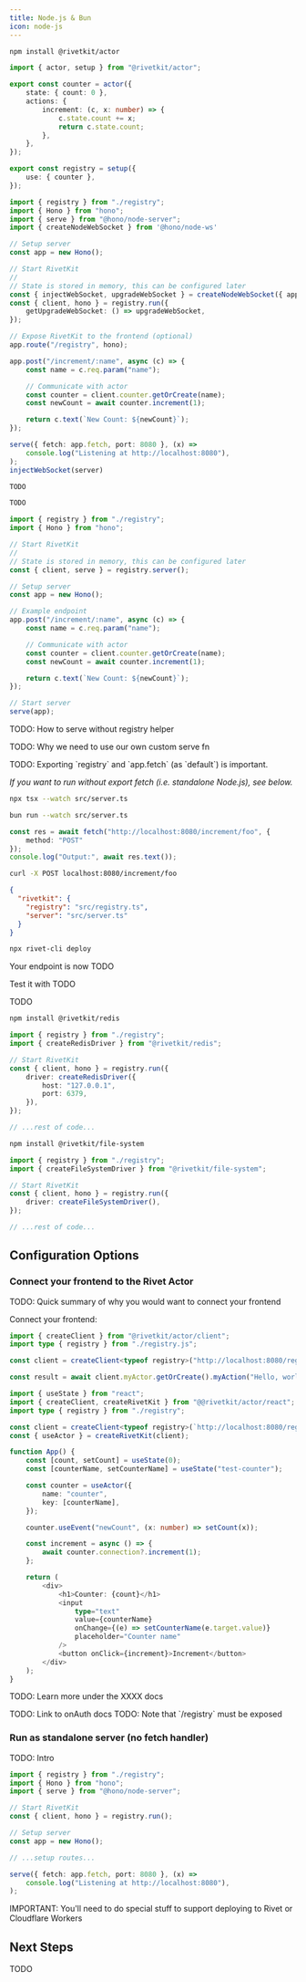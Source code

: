 ```yaml
---
title: Node.js & Bun
icon: node-js
---
```


<Steps>
<Step title="Install">

```sh
npm install @rivetkit/actor
```

</Step>
<Step title="Write Actor">

```ts registry.ts
import { actor, setup } from "@rivetkit/actor";

export const counter = actor({
	state: { count: 0 },
	actions: {
		increment: (c, x: number) => {
			c.state.count += x;
			return c.state.count;
		},
	},
});

export const registry = setup({
	use: { counter },
});
```

</Step>


<Step title="Setup server">

<CodeGroup>

```ts Hono
import { registry } from "./registry";
import { Hono } from "hono";
import { serve } from "@hono/node-server";
import { createNodeWebSocket } from '@hono/node-ws'

// Setup server
const app = new Hono();

// Start RivetKit
//
// State is stored in memory, this can be configured later
const { injectWebSocket, upgradeWebSocket } = createNodeWebSocket({ app })  // TODO: do this before app
const { client, hono } = registry.run({
	getUpgradeWebSocket: () => upgradeWebSocket,
});

// Expose RivetKit to the frontend (optional)
app.route("/registry", hono);

app.post("/increment/:name", async (c) => {
	const name = c.req.param("name");

	// Communicate with actor
	const counter = client.counter.getOrCreate(name);
	const newCount = await counter.increment(1);

	return c.text(`New Count: ${newCount}`);
});

serve({ fetch: app.fetch, port: 8080 }, (x) =>
	console.log("Listening at http://localhost:8080"),
);
injectWebSocket(server)
```

```ts Express.js
TODO
```

```ts Elysia.js
TODO
```

```ts Hono
import { registry } from "./registry";
import { Hono } from "hono";

// Start RivetKit
//
// State is stored in memory, this can be configured later
const { client, serve } = registry.server();

// Setup server
const app = new Hono();

// Example endpoint
app.post("/increment/:name", async (c) => {
	const name = c.req.param("name");

	// Communicate with actor
	const counter = client.counter.getOrCreate(name);
	const newCount = await counter.increment(1);

	return c.text(`New Count: ${newCount}`);
});

// Start server
serve(app);
```

TODO: How to serve without registry helper

TODO: Why we need to use our own custom serve fn

</CodeGroup>

<Info>
	TODO: Exporting `registry` and `app.fetch` (as `default`) is important.
</Info>

_If you want to run without export fetch (i.e. standalone Node.js), see below._

</Step>

<Step title="Run server">

<CodeGroup>

```sh Node.js
npx tsx --watch src/server.ts
```

```sh Bun
bun run --watch src/server.ts
```

</CodeGroup>

</Step>

<Step title="Connect to backend">

<CodeGroup>

```ts fetch
const res = await fetch("http://localhost:8080/increment/foo", {
	method: "POST"
});
console.log("Output:", await res.text());
```

```sh curl
curl -X POST localhost:8080/increment/foo
```

</CodeGroup>


</Step>

<Step title="Deploy">

<Tabs>

<Tab title="Rivet">

```json
{
  "rivetkit": {
    "registry": "src/registry.ts",
    "server": "src/server.ts"
  }
}
```

```sh
npx rivet-cli deploy
```

Your endpoint is now TODO

Test it with TODO

</Tab>

<Tab title="Cloudflare Workers">
TODO
</Tab>

<Tab title="Redis">

```sh
npm install @rivetkit/redis
```

```ts server.ts
import { registry } from "./registry";
import { createRedisDriver } from "@rivetkit/redis";

// Start RivetKit
const { client, hono } = registry.run({
	driver: createRedisDriver({
		host: "127.0.0.1",
		port: 6379,
	}),
});

// ...rest of code...
```

</Tab>

<Tab title="File System">

```sh
npm install @rivetkit/file-system
```

```ts server.ts
import { registry } from "./registry";
import { createFileSystemDriver } from "@rivetkit/file-system";

// Start RivetKit
const { client, hono } = registry.run({
	driver: createFileSystemDriver(),
});

// ...rest of code...
```

</Tab>

</Tabs>

</Step>

</Steps>

## Configuration Options

### Connect your frontend to the Rivet Actor

TODO: Quick summary of why you would want to connect your frontend

Connect your frontend:

<CodeGroup>

```ts JavaScript
import { createClient } from "@rivetkit/actor/client";
import type { registry } from "./registry.js";

const client = createClient<typeof registry>("http://localhost:8080/registry");

const result = await client.myActor.getOrCreate().myAction("Hello, world!");
```

```ts React
import { useState } from "react";
import { createClient, createRivetKit } from "@@rivetkit/actor/react";
import type { registry } from "./registry";

const client = createClient<typeof registry>(`http://localhost:8080/registry`);
const { useActor } = createRivetKit(client);

function App() {
	const [count, setCount] = useState(0);
	const [counterName, setCounterName] = useState("test-counter");

	const counter = useActor({
		name: "counter",
		key: [counterName],
	});

	counter.useEvent("newCount", (x: number) => setCount(x));

	const increment = async () => {
		await counter.connection?.increment(1);
	};

	return (
		<div>
			<h1>Counter: {count}</h1>
			<input
				type="text"
				value={counterName}
				onChange={(e) => setCounterName(e.target.value)}
				placeholder="Counter name"
			/>
			<button onClick={increment}>Increment</button>
		</div>
	);
}
```

</CodeGroup>

TODO: Learn more under the XXXX docs

<Note>
	TODO: Link to onAuth docs
</Note>

<Note>
	TODO: Note that `/registry` must be exposed
</Note>

### Run as standalone server (no fetch handler)

TODO: Intro

```ts
import { registry } from "./registry";
import { Hono } from "hono";
import { serve } from "@hono/node-server";

// Start RivetKit
const { client, hono } = registry.run();

// Setup server
const app = new Hono();

// ...setup routes...

serve({ fetch: app.fetch, port: 8080 }, (x) =>
	console.log("Listening at http://localhost:8080"),
);
```

IMPORTANT: You'll need to do special stuff to support deploying to Rivet or Cloudflare Workers

## Next Steps

TODO

<CardGroup>
	<Card title="Overview" href="/concepts/overview" icon="square-plus" horizontal={true} />
	<Card title="Interacting with Actors" href="/concepts/interacting-with-actors" icon="square-plus" horizontal={true} />
	<Card title="Actions" href="/concepts/actions" icon="bolt" horizontal={true} />
	<Card title="State" href="/concepts/state" icon="floppy-disk" horizontal={true} />
</CardGroup>

